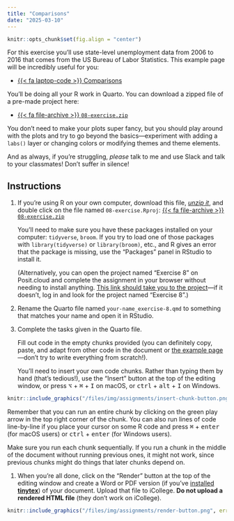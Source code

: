 ```yaml
---
title: "Comparisons"
date: "2025-03-10"
---
```


```r
knitr::opts_chunk$set(fig.align = "center")
```

For this exercise you'll use state-level unemployment data from 2006 to 2016 that comes from the US Bureau of Labor Statistics. This example page will be incredibly useful for you:

- [{{< fa laptop-code >}} Comparisons](/example/08-example.qmd)

You'll be doing all your R work in Quarto. You can download a zipped file of a pre-made project here:

- [{{< fa file-archive >}} `08-exercise.zip`](/projects/08-exercise.zip)

You don't need to make your plots super fancy, but you should play around with the plots and try to go beyond the basics—experiment with adding a `labs()` layer or changing colors or modifying themes and theme elements.

And as always, if you're struggling, *please* talk to me and use Slack and talk to your classmates! Don't suffer in silence!


## Instructions

1. If you're using R on your own computer, download this file, [*unzip it*](/resource/unzipping.qmd), and double click on the file named `08-exercise.Rproj`: [{{< fa file-archive >}} `08-exercise.zip`](/projects/08-exercise.zip)

   You'll need to make sure you have these packages installed on your computer: `tidyverse`, `broom`. If you try to load one of those packages with `library(tidyverse)` or `library(broom)`, etc., and R gives an error that the package is missing, use the "Packages" panel in RStudio to install it.

   (Alternatively, you can open the project named "Exercise 8" on Posit.cloud and complete the assignment in your browser without needing to install anything. [This link should take you to the project](https://posit.cloud/spaces/540349/content/8557014)—if it doesn't, log in and look for the project named "Exercise 8".)

2. Rename the Quarto file named `your-name_exercise-8.qmd` to something that matches your name and open it in RStudio.

3. Complete the tasks given in the Quarto file. 

   Fill out code in the empty chunks provided (you can definitely copy, paste, and adapt from other code in the document or [the example page](/example/08-example.qmd)—don't try to write everything from scratch!).

   You'll need to insert your own code chunks. Rather than typing them by hand (that's tedious!), use the "Insert" button at the top of the editing window, or press  <kbd>⌥</kbd> + <kbd>⌘</kbd> + <kbd>I</kbd> on macOS, or <kbd>ctrl</kbd> + <kbd>alt</kbd> + <kbd>I</kbd> on Windows.

```r
knitr::include_graphics("/files/img/assignments/insert-chunk-button.png", error = FALSE)
```

   Remember that you can run an entire chunk by clicking on the green play arrow in the top right corner of the chunk. You can also run lines of code line-by-line if you place your cursor on some R code and press <kbd>⌘</kbd> + <kbd>enter</kbd> (for macOS users) or <kbd>ctrl</kbd> + <kbd>enter</kbd> (for Windows users).

   Make sure you run each chunk sequentially. If you run a chunk in the middle of the document without running previous ones, it might not work, since previous chunks might do things that later chunks depend on.

1. When you're all done, click on the "Render" button at the top of the editing window and create a Word or PDF version (if you've [installed **tinytex**](/resource/install.qmd#install-tinytex)) of your document. Upload that file to iCollege. **Do not upload a rendered HTML file** (they don't work on iCollege).

```r
knitr::include_graphics("/files/img/assignments/render-button.png", error = FALSE)
```
